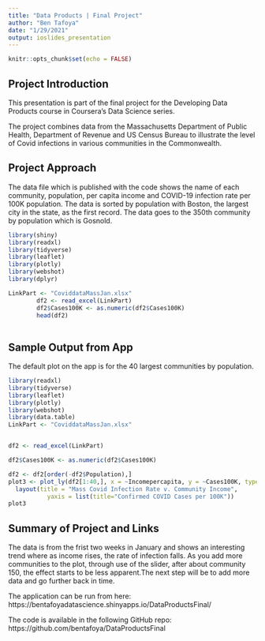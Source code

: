 ```yaml
---
title: "Data Products | Final Project"
author: "Ben Tafoya"
date: "1/29/2021"
output: ioslides_presentation
---
```


```r
knitr::opts_chunk$set(echo = FALSE)
```

## Project Introduction

This presentation is part of the final project for the Developing Data Products course in Coursera's Data Science series.

The project combines data from the Massachusetts Department of Public Health, Department of Revenue and US Census Bureau to illustrate the level of Covid infections in various communities in the Commonwealth.

## Project Approach

The data file which is published with the code shows the name of each community, population, per capita income and COVID-19 infection rate per 100K population. The data is sorted by population with Boston, the largest city in the state, as the first record. The data goes to the 350th community by population which is Gosnold.

```r
library(shiny)
library(readxl)
library(tidyverse)
library(leaflet)
library(plotly)
library(webshot)
library(dplyr)

LinkPart <- "CoviddataMassJan.xlsx"
        df2 <- read_excel(LinkPart)
        df2$Cases100K <- as.numeric(df2$Cases100K)
        head(df2)
        
```

## Sample Output from App

The default plot on the app is for the 40 largest communities by population.

```r
library(readxl)
library(tidyverse)
library(leaflet)
library(plotly)
library(webshot)
library(data.table)
LinkPart <- "CoviddataMassJan.xlsx"


df2 <- read_excel(LinkPart)

df2$Cases100K <- as.numeric(df2$Cases100K)

df2 <- df2[order(-df2$Population),]
plot3 <- plot_ly(df2[1:40,], x = ~Incomepercapita, y = ~Cases100K, type = "scatter") %>% 
  layout(title = "Mass Covid Infection Rate v. Community Income",                                 xaxis = list(title="Income per Capita"), 
           yaxis = list(title="Confirmed COVID Cases per 100K"))
plot3
```

## Summary of Project and Links

The data is from the frist two weeks in January and shows an interesting trend where as income rises, the rate of infection falls. As you add more communities to the plot, through use of the slider, after about community 150, the effect starts to be less apparent.The next step will be to add more data and go further back in time.

The application can be run from here:
https://bentafoyadatascience.shinyapps.io/DataProductsFinal/ 

The code is available in the following GitHub repo:
https://github.com/bentafoya/DataProductsFinal 







